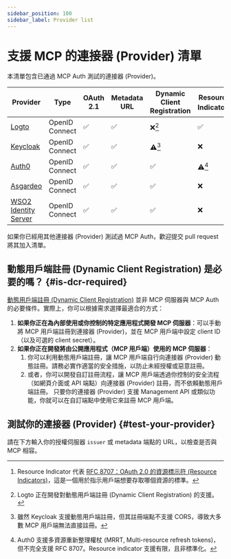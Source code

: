 ```yaml
---
sidebar_position: 100
sidebar_label: Provider list
---
```



# 支援 MCP 的連接器 (Provider) 清單

本清單包含已通過 MCP Auth 測試的連接器 (Provider)。

| Provider                                                  | Type           | OAuth 2.1 | Metadata URL | Dynamic Client Registration | Resource Indicator[^1] |
| --------------------------------------------------------- | -------------- | --------- | ------------ | --------------------------- | ---------------------- |
| [Logto](https://logto.io)                                 | OpenID Connect | ✅        | ✅           | ❌[^2]                      | ✅                     |
| [Keycloak](https://www.keycloak.org)                      | OpenID Connect | ✅        | ✅           | ⚠️[^3]                      | ❌                     |
| [Auth0](https://www.auth0.com)                            | OpenID Connect | ✅        | ✅           | ✅                          | ⚠️[^4]                 |
| [Asgardeo](https://wso2.com/asgardeo)                     | OpenID Connect | ✅        | ✅           | ✅                          | ❌                     |
| [WSO2 Identity Server](https://wso2.com/identity-server/) | OpenID Connect | ✅        | ✅           | ✅                          | ❌                     |

如果你已經用其他連接器 (Provider) 測試過 MCP Auth，歡迎提交 pull request 將其加入清單。

[^1]: Resource Indicator 代表 [RFC 8707：OAuth 2.0 的資源標示符 (Resource Indicators)](https://datatracker.ietf.org/doc/html/rfc8707)，這是一個用於指示用戶端想要存取哪個資源的標準。

[^2]: Logto 正在開發對動態用戶端註冊 (Dynamic Client Registration) 的支援。

[^3]: 雖然 Keycloak 支援動態用戶端註冊，但其註冊端點不支援 CORS，導致大多數 MCP 用戶端無法直接註冊。

[^4]: Auth0 支援多資源重新整理權杖 (MRRT, Multi-resource refresh tokens)，但不完全支援 RFC 8707。Resource indicator 支援有限，且非標準化。

## 動態用戶端註冊 (Dynamic Client Registration) 是必要的嗎？ \{#is-dcr-required}

[動態用戶端註冊 (Dynamic Client Registration)](https://datatracker.ietf.org/doc/html/rfc7591) 並非 MCP 伺服器與 MCP Auth 的必要條件。實際上，你可以根據需求選擇最適合的方式：

1. **如果你正在為內部使用或你控制的特定應用程式開發 MCP 伺服器**：可以手動將 MCP 用戶端註冊到連接器 (Provider)，並在 MCP 用戶端中設定 client ID（以及可選的 client secret）。
2. **如果你正在開發將由公開應用程式（MCP 用戶端）使用的 MCP 伺服器**：
   1. 你可以利用動態用戶端註冊，讓 MCP 用戶端自行向連接器 (Provider) 動態註冊。請務必實作適當的安全措施，以防止未經授權或惡意註冊。
   2. 或者，你可以開發自訂註冊流程，讓 MCP 用戶端透過你控制的安全流程（如網頁介面或 API 端點）向連接器 (Provider) 註冊，而不依賴動態用戶端註冊。
      只要你的連接器 (Provider) 支援 Management API 或類似功能，你就可以在自訂端點中使用它來註冊 MCP 用戶端。

## 測試你的連接器 (Provider) \{#test-your-provider}

請在下方輸入你的授權伺服器 `issuer` 或 metadata 端點的 URL，以檢查是否與 MCP 相容。

<TestProvider />